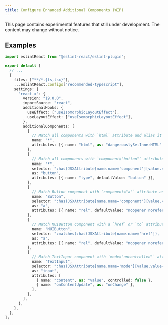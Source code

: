 ```yaml
---
title: Configure Enhanced Additional Components (WIP)
---
```


<Callout type="warn">
  This page contains experimental features that still under development. The content may change without notice.
</Callout>

## Examples

```ts title="eslint.config.js"
import eslintReact from "@eslint-react/eslint-plugin";

export default [
  // ...
  {
    files: ["**/*.{ts,tsx}"],
    ...eslintReact.configs["recommended-typescript"],
    settings: {
      "react-x": {
        version: "19.0.0",
        importSource: "react",
        additionalHooks: {
          useEffect: ["useIsomorphicLayoutEffect"],
          useLayoutEffect: ["useIsomorphicLayoutEffect"],
        },
        additionalComponents: [
          {
            // Match all components with `html` attribute and alias it to `dangerouslySetInnerHTML`
            name: "*",
            attributes: [{ name: "html", as: "dangerouslySetInnerHTML" }],
          },
          {
            // Match all components with `component="button"` attribute and alias it to `button` component with `type="button"` attribute
            name: "*",
            selector: ":has(JSXAttribute[name.name='component'][value.value='button'])",
            as: "button",
            attributes: [{ name: "type", defaultValue: "button" }],
          },
          {
            // Match Button component with `component="a"` attribute and alias it to `a` component with `rel="noopener noreferrer"` attribute
            name: "Button",
            selector: ":has(JSXAttribute[name.name='component'][value.value='a'])",
            as: "a",
            attributes: [{ name: "rel", defaultValue: "noopener noreferrer" }],
          },
          {
            // Match MUIButton component with a `href` or `to` attribute and alias it to `a` component with `rel="noopener noreferrer"` attribute
            name: "MUIButton",
            selector: ":matches(:has(JSXAttribute[name.name='href']), :has(JSXAttribute[name.name='to']))",
            as: "a",
            attributes: [{ name: "rel", defaultValue: "noopener noreferrer" }],
          },
          {
            // Match TextInput component with `mode="uncontrolled"` attribute and alias it to an uncontrolled input component with `content` and `onContentUpdate` pair
            name: "TextInput",
            selector: ":has(JSXAttribute[name.name='mode'][value.value='uncontrolled'])",
            as: "input",
            attributes: [
              { name: "content", as: "value", controlled: false },
              { name: "onContentUpdate", as: "onChange" },
            ],
          },
        ],
      },
    },
  },
];
```
